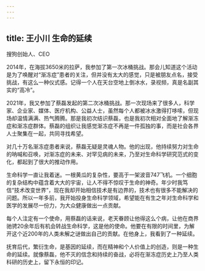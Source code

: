 ```yaml
---
---
---
```

title: 王小川 生命的延续
---






搜狗创始人、CEO

2014年，在海拔3650米的拉萨，我参加了第一次冰桶挑战。那会儿知道这个活动是为了唤醒对“渐冻症”患者的关注，但并没有太大的感觉，只是被朋友点名，接受挑战，有这么一种仪式感。记得一个人在天台空地上倒冰水，录视频，真是名副其实的“高冷”。

2021年，我又参加了蔡磊发起的第二次冰桶挑战。那一次现场来了很多人，科学家、企业家、媒体、医疗机构、公益人士，虽然每个人都被冰水激得打哆嗦，但现场却温情满满、热气腾腾。那是我初次结识蔡磊，也是我初次相对全面地了解渐冻症和渐冻症群体。蔡磊的组织让我感觉渐冻症不再是一件孤独的事，而是社会各界人士聚集在一起，共同寻找希望。

对几十万名渐冻症患者来说，蔡磊无疑是灵魂人物。他的出现，他持续努力对生命的呐喊和召唤，对渐冻症的未来、对罕见病的未来，乃至对生命科学研究范式的变化，都起到了很大的推动作用。

生命科学一直让我着迷。一根黄瓜的复杂性，要高于一架波音747飞机。一个细胞的复杂结构中蕴含着大大的宇宙，让人不得不惊叹于生命的神奇。年少时我笃信“技术改变世界”，现在我却开始相信技术是有边界的，技术也有很多不能解决的问题。所以一年多前，我开始投身生命科学领域，希望能在有生之年对生命科学和医学的发展尽一份力，为大众健康做出一点贡献。

每个人注定有一个使命，用蔡磊的话来说，老天眷顾让他得这么个病，让他在商界驰骋20余年后有机会转战生命科学，这是他的使命。他要在有限的时间里，为解开这个近200年的人类未解之谜做出自己的贡献。在他身上，我看到了一种延续。

抚育后代，繁衍生命，是基因的延续，而在精神和个人价值上的创造，则是一种生命的延续。就像蔡磊，他不灭的信念和持续的奋战，必将在渐冻症历史上乃至人类科研的历史上，留下永恒的印记。